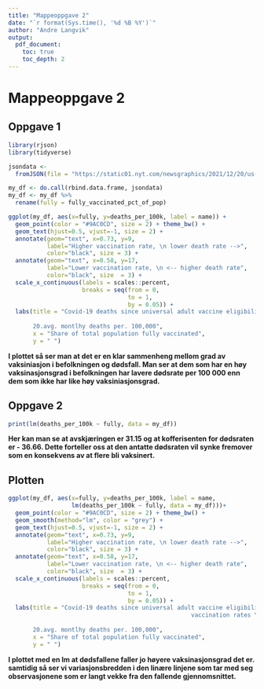 ```yaml
---
title: "Mappeoppgave 2"
date: "`r format(Sys.time(), '%d %B %Y')`"
author: "Andre Langvik"
output: 
  pdf_document:
    toc: true
    toc_depth: 2
---
```


# Mappeoppgave 2


## Oppgave 1

```r
library(rjson)
library(tidyverse)

jsondata <- 
  fromJSON(file = "https://static01.nyt.com/newsgraphics/2021/12/20/us-coronavirus-deaths-2021/ff0adde21623e111d8ce103fedecf7ffc7906264/scatter.json")

my_df <- do.call(rbind.data.frame, jsondata)
my_df <- my_df %>% 
  rename(fully = fully_vaccinated_pct_of_pop)

ggplot(my_df, aes(x=fully, y=deaths_per_100k, label = name)) + 
  geom_point(color = "#9AC0CD", size = 2) + theme_bw() + 
  geom_text(hjust=0.5, vjust=-1, size = 2) + 
  annotate(geom="text", x=0.73, y=9, 
           label="Higher vaccination rate, \n lower death rate -->",
           color="black", size = 3) + 
  annotate(geom="text", x=0.58, y=17, 
           label="Lower vaccination rate, \n <-- higher death rate",
           color="black", size  = 3) + 
  scale_x_continuous(labels = scales::percent, 
                     breaks = seq(from = 0,
                                  to = 1,
                                  by = 0.05)) + 
  labs(title = "Covid-19 deaths since universal adult vaccine eligibility compared\n                                      with vaccination rates \n 
       
       20.avg. montlhy deaths per. 100,000",
       x = "Share of total population fully vaccinated", 
       y = " ")
```


**I plottet så ser man at det er en klar sammenheng mellom grad av vaksiniasjon i befolkningen og dødsfall. Man ser at dem som har en høy vaksinasjonsgrad i befolkningen har lavere dødsrate per 100 000 enn dem som ikke har like høy vaksiniasjonsgrad.**

\newpage

## Oppgave 2
```r
print(lm(deaths_per_100k ~ fully, data = my_df)) 
```

**Her kan man se at avskjæringen er 31.15 og at kofferisenten for dødsraten er - 36.66. Dette forteller oss at den antatte dødsraten vil synke fremover som en konsekvens av at flere bli vaksinert. **


## Plotten
```r

ggplot(my_df, aes(x=fully, y=deaths_per_100k, label = name,
                  lm(deaths_per_100k ~ fully, data = my_df)))+ 
  geom_point(color = "#9AC0CD", size = 2) + theme_bw() + 
  geom_smooth(method="lm", color = "grey") +
  geom_text(hjust=0.5, vjust=-1, size = 2) + 
  annotate(geom="text", x=0.73, y=9, 
           label="Higher vaccination rate, \n lower death rate -->",
           color="black", size = 3) + 
  annotate(geom="text", x=0.58, y=17, 
           label="Lower vaccination rate, \n <-- higher death rate",
           color="black", size  = 3) + 
  scale_x_continuous(labels = scales::percent, 
                     breaks = seq(from = 0,
                                  to = 1,
                                  by = 0.05)) + 
  labs(title = "Covid-19 deaths since universal adult vaccine eligibility compared with\n 
                                                    vaccination rates \n 
       
       20.avg. montlhy deaths per. 100,000",
       x = "Share of total population fully vaccinated", 
       y = " ")
```

**I plottet med en lm at dødsfallene faller jo høyere vaksinasjonsgrad det er. samtidig så ser vi variasjonsbredden i den linære linjene som tar med seg observasjonene som er langt vekke fra den fallende gjennomsnittet.**
